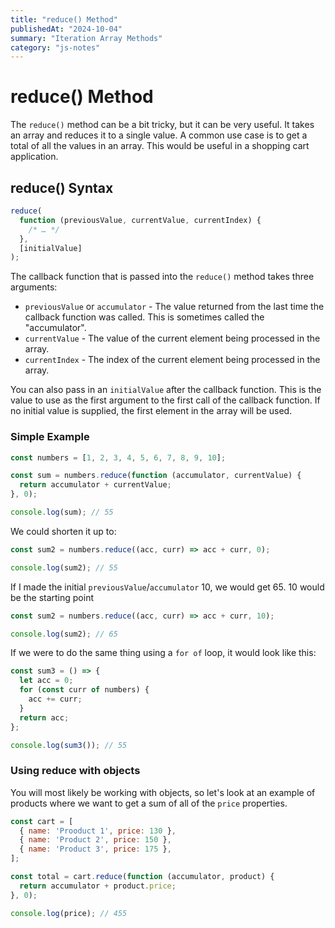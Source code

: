 ```yaml
---
title: "reduce() Method"
publishedAt: "2024-10-04"
summary: "Iteration Array Methods"
category: "js-notes"
---
```

# reduce() Method

The `reduce()` method can be a bit tricky, but it can be very useful. It takes an array and reduces it to a single value. A common use case is to get a total of all the values in an array. This would be useful in a shopping cart application.

## reduce() Syntax

```js
reduce(
  function (previousValue, currentValue, currentIndex) {
    /* … */
  },
  [initialValue]
);
```

The callback function that is passed into the `reduce()` method takes three arguments:

- `previousValue` or `accumulator` - The value returned from the last time the callback function was called. This is sometimes called the "accumulator".
- `currentValue` - The value of the current element being processed in the array.
- `currentIndex` - The index of the current element being processed in the array.

You can also pass in an `initialValue` after the callback function. This is the value to use as the first argument to the first call of the callback function. If no initial value is supplied, the first element in the array will be used.

### Simple Example

```js
const numbers = [1, 2, 3, 4, 5, 6, 7, 8, 9, 10];

const sum = numbers.reduce(function (accumulator, currentValue) {
  return accumulator + currentValue;
}, 0);

console.log(sum); // 55
```

We could shorten it up to:

```js
const sum2 = numbers.reduce((acc, curr) => acc + curr, 0);

console.log(sum2); // 55
```

If I made the initial `previousValue`/`accumulator` 10, we would get 65. 10 would be the starting point
```js
const sum2 = numbers.reduce((acc, curr) => acc + curr, 10);

console.log(sum2); // 65
```


If we were to do the same thing using a `for of` loop, it would look like this:

```js
const sum3 = () => {
  let acc = 0;
  for (const curr of numbers) {
    acc += curr;
  }
  return acc;
};

console.log(sum3()); // 55
```

### Using reduce with objects
You will most likely be working with objects, so let's look at an example of products where we want to get a sum of all of the `price` properties.

```JavaScript
const cart = [
  { name: 'Prooduct 1', price: 130 },
  { name: 'Product 2', price: 150 },
  { name: 'Product 3', price: 175 },
];

const total = cart.reduce(function (accumulator, product) {
  return accumulator + product.price;
}, 0);

console.log(price); // 455
```
